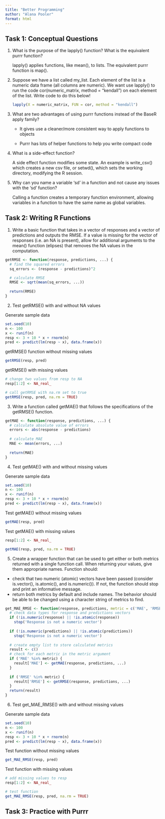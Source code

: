 ```yaml
---
title: "Better Programming"
author: "Alana Pooler"
format: html
---
```


## Task 1: Conceptual Questions

1.  What is the purpose of the lapply() function? What is the equivalent purrr function?

    lapply() applies functions, like mean(), to lists. The equivalent purrr function is map().

2.  Suppose we have a list called my_list. Each element of the list is a numeric data frame (all columns are numeric). We want use lapply() to run the code cor(numeric_matrix, method = "kendall") on each element of the list. Write code to do this below!

    ``` r
    lapply(X = numeric_matrix, FUN = cor, method = "kendall")
    ```

3.  What are two advantages of using purrr functions instead of the BaseR apply family?

    -   It gives use a cleaner/more consistent way to apply functions to objects

    -   Purrr has lots of helper functions to help you write compact code

4.  What is a side-effect function?

    A side effect function modifies some state. An example is write_csv() which creates a new csv file, or setwd(), which sets the working directory, modifying the R session.

5.  Why can you name a variable 'sd' in a function and not cause any issues with the 'sd' function?

    Calling a function creates a temporary function environment, allowing variables in a function to have the same name as global variables.

## Task 2: Writing R Functions

1.  Write a basic function that takes in a vector of responses and a vector of predictions and outputs the RMSE. If a value is missing for the vector of responses (i.e. an NA is present), allow for additional arguments to the mean() function (elipses) that removes the NA values in the computation.

```r
getRMSE <- function(response, predictions, ...) {
  # find the squared errors
  sq_errors <- (response - predictions)^2

  # calculate RMSE
  RMSE <- sqrt(mean(sq_errors, ...))
  
  return(RMSE)
}
```

2.  Test getRMSE() with and without NA values

Generate sample data

```r
set.seed(10)
n <- 100
x <- runif(n)
resp <- 3 + 10 * x + rnorm(n)
pred <- predict(lm(resp ~ x), data.frame(x))
```

getRMSE() function without missing values

```r
getRMSE(resp, pred)
```

getRMSE() with missing values

```r
# change two values from resp to NA
resp[1:2] <- NA_real_

# call getRMSE with na.rm set to true
getRMSE(resp, pred, na.rm = TRUE)
```

3.  Write a function called getMAE() that follows the specifications of the getRMSE() function.

```r
getMAE <- function(response, predictions, ...) {
  # calculate absolute value of errors
  errors <- abs(response - predictions)
  
  # calculate MAE
  MAE <- mean(errors, ...)
  
  return(MAE)
}
```

4.  Test getMAE() with and without missing values

Generate sample data

```r
set.seed(10)
n <- 100
x <- runif(n)
resp <- 3 + 10 * x + rnorm(n)
pred <- predict(lm(resp ~ x), data.frame(x))
```

Test getMAE() without missing values

```r
getMAE(resp, pred)
```

Test getMAE() with missing values

```r
resp[1:2] <- NA_real_

getMAE(resp, pred, na.rm = TRUE)
```

5.  Create a wrapper function that can be used to get either or both metrics returned with a single function call. When returning your values, give them appropriate names. Function should:

-   check that two numeric (atomic) vectors have been passed (consider is.vector(), is.atomic(), and is.numeric()). If not, the function should stop and print an informative message.
-   return both metrics by default and include names. The behavior should be able to be changed using a character string of metrics to find.

```r
get_MAE_RMSE <- function(response, predictions, metric = c('MAE', 'RMSE'), ...) {
  # check data types for response and predictions vectors
  if (!is.numeric(response) || !is.atomic(response))
    stop('Response is not a numeric vector')
  
  if (!is.numeric(predictions) || !is.atomic(predictions))
    stop('Response is not a numeric vector')
  
  # create empty list to store calculated metrics
  result <- c()
  # check for each metric in the metric argument
  if ('MAE' %in% metric) {
    result['MAE'] <- getMAE(response, predictions, ...)
  }
  
  if ('RMSE' %in% metric) {
    result['RMSE'] <- getRMSE(response, predictions, ...)
  }
  return(result)
}
```

6.  Test get_MAE_RMSE() with and without missing values

Generate sample data

```r
set.seed(10)
n <- 100
x <- runif(n)
resp <- 3 + 10 * x + rnorm(n)
pred <- predict(lm(resp ~ x), data.frame(x))
```

Test function without missing values

```r
get_MAE_RMSE(resp, pred)
```

Test function with missing values

```r
# add missing values to resp
resp[1:2] <- NA_real_

# test function
get_MAE_RMSE(resp, pred, na.rm = TRUE)
```

## Task 3: Practice with Purrr
